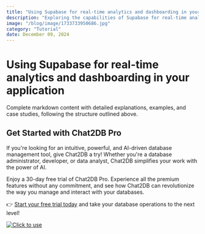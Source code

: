 ```yaml
---
title: "Using Supabase for real-time analytics and dashboarding in your application"
description: "Exploring the capabilities of Supabase for real-time analytics and dashboarding, and how it can enhance your application's data visualization."
image: "/blog/image/1733733950686.jpg"
category: "Tutorial"
date: December 09, 2024
---
```


# Using Supabase for real-time analytics and dashboarding in your application

Complete markdown content with detailed explanations, examples, and case studies, following the structure outlined above.

## Get Started with Chat2DB Pro

If you're looking for an intuitive, powerful, and AI-driven database management tool, give Chat2DB a try! Whether you're a database administrator, developer, or data analyst, Chat2DB simplifies your work with the power of AI.

Enjoy a 30-day free trial of Chat2DB Pro. Experience all the premium features without any commitment, and see how Chat2DB can revolutionize the way you manage and interact with your databases.

👉 [Start your free trial today](https://chat2db.ai/pricing) and take your database operations to the next level!


[![Click to use](/image/blog/bg/chat2db.jpg)](https://chat2db.ai/)
